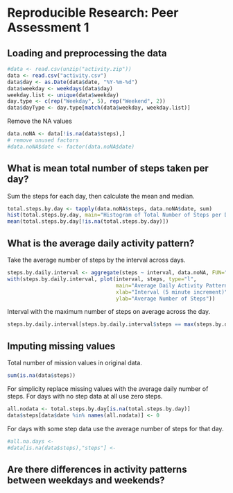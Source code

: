 # Reproducible Research: Peer Assessment 1


## Loading and preprocessing the data
```r
#data <- read.csv(unzip("activity.zip"))
data <- read.csv("activity.csv")
data$day <- as.Date(data$date, "%Y-%m-%d")
data$weekday <- weekdays(data$day)
weekday.list <- unique(data$weekday)
day.type <- c(rep("Weekday", 5), rep("Weekend", 2))
data$dayType <- day.type[match(data$weekday, weekday.list)]
```

Remove the NA values
```r
data.noNA <- data[!is.na(data$steps),]
# remove unused factors
#data.noNA$date <- factor(data.noNA$date)
```


## What is mean total number of steps taken per day?
Sum the steps for each day, then calculate the mean and median.
```r
total.steps.by.day <- tapply(data.noNA$steps, data.noNA$date, sum)
hist(total.steps.by.day, main="Histogram of Total Number of Steps per Day", xlab="")
mean(total.steps.by.day[!is.na(total.steps.by.day)])
```


## What is the average daily activity pattern?
Take the average number of steps by the interval across days.
```r
steps.by.daily.interval <- aggregate(steps ~ interval, data.noNA, FUN="mean")
with(steps.by.daily.interval, plot(interval, steps, type="l", 
                                   main="Average Daily Activity Pattern", 
                                   xlab="Interval (5 minute increment)",
                                   ylab="Average Number of Steps"))
```
Interval with the maximum number of steps on average across the day.
```r
steps.by.daily.interval[steps.by.daily.interval$steps == max(steps.by.daily.interval$steps),1]
```

## Imputing missing values
Total number of mission values in original data.
```r
sum(is.na(data$steps))
```

For simplicity replace missing values with the average daily number of steps. 
For days with no step data at all use zero steps.
```r
all.nodata <- total.steps.by.day[is.na(total.steps.by.day)]
data$steps[data$date %in% names(all.nodata)] <- 0
```
For days with some step data use the average number of steps for that day.
```r
#all.na.days <- 
#data[is.na(data$steps),"steps"] <- 
```


## Are there differences in activity patterns between weekdays and weekends?

